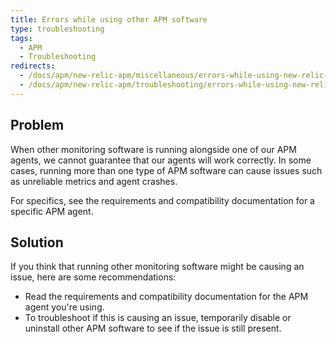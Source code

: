 ```yaml
---
title: Errors while using other APM software
type: troubleshooting
tags:
  - APM
  - Troubleshooting
redirects:
  - /docs/apm/new-relic-apm/miscellaneous/errors-while-using-new-relic-apm-alongside-other-apm-software
  - /docs/apm/new-relic-apm/troubleshooting/errors-while-using-new-relic-apm-alongside-other-apm-software
---
```


## Problem

When other monitoring software is running alongside one of our APM agents, we cannot guarantee that our agents will work correctly. In some cases, running more than one type of APM software can cause issues such as unreliable metrics and agent crashes.

For specifics, see the requirements and compatibility documentation for a specific APM agent.

## Solution

If you think that running other monitoring software might be causing an issue, here are some recommendations:

* Read the requirements and compatibility documentation for the APM agent you're using.
* To troubleshoot if this is causing an issue, temporarily disable or uninstall other APM software to see if the issue is still present.
